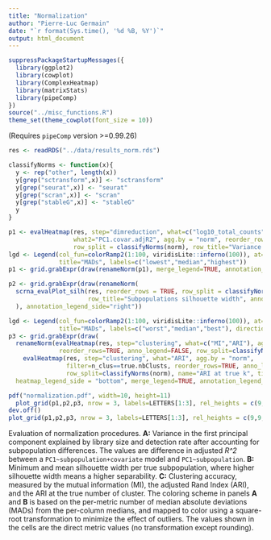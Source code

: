 ```yaml
---
title: "Normalization"
author: "Pierre-Luc Germain"
date: "`r format(Sys.time(), '%d %B, %Y')`"
output: html_document
---
```


```r
suppressPackageStartupMessages({
  library(ggplot2)
  library(cowplot)
  library(ComplexHeatmap)
  library(matrixStats)
  library(pipeComp)
})
source("../misc_functions.R")
theme_set(theme_cowplot(font_size = 10))
```

(Requires `pipeComp` version >=0.99.26)

```r
res <- readRDS("../data/results_norm.rds")
```

```r
classifyNorms <- function(x){
  y <- rep("other", length(x))
  y[grep("sctransform",x)] <- "sctransform"
  y[grep("seurat",x)] <- "seurat"
  y[grep("scran",x)] <- "scran"
  y[grep("stableG",x)] <- "stableG"
  y
}

p1 <- evalHeatmap(res, step="dimreduction", what=c("log10_total_counts","log10_total_features"), 
                  what2="PC1.covar.adjR2", agg.by = "norm", reorder_rows = TRUE, 
                  row_split = classifyNorms(norm), row_title="Variance in PC1 explained by covariate")
lgd <- Legend(col_fun=colorRamp2(1:100, viridisLite::inferno(100)), at=c(1,50,100), 
              title="MADs", labels=c("lowest","median","highest"))
p1 <- grid.grabExpr(draw(renameNorm(p1), merge_legend=TRUE, annotation_legend_list=lgd))

p2 <- grid.grabExpr(draw(renameNorm(
  scrna_evalPlot_silh(res, reorder_rows = TRUE, row_split = classifyNorms(norm),
                      row_title="Subpopulations silhouette width", anno_legend=FALSE)
  ), annotation_legend_side="right"))

lgd <- Legend(col_fun=colorRamp2(1:100, viridisLite::inferno(100)), at=c(1,50,100), 
              title="MADs", labels=c("worst","median","best"), direction="horizontal")
p3 <- grid.grabExpr(draw(
  renameNorm(evalHeatmap(res, step="clustering", what=c("MI","ARI"), agg.by = "norm", 
              reorder_rows=TRUE, anno_legend=FALSE, row_split=classifyNorms(norm), row_title="Clustering accuracy") + 
    evalHeatmap(res, step="clustering", what="ARI", agg.by = "norm", 
                filter=n_clus==true.nbClusts, reorder_rows=TRUE, anno_legend=FALSE,
                row_split=classifyNorms(norm), name="ARI at true k", title="ARI at true k")),
  heatmap_legend_side = "bottom", merge_legend=TRUE, annotation_legend_list=lgd))
```

```r
pdf("normalization.pdf", width=10, height=11)
  plot_grid(p1,p2,p3, nrow = 3, labels=LETTERS[1:3], rel_heights = c(9,9,10))
dev.off()
plot_grid(p1,p2,p3, nrow = 3, labels=LETTERS[1:3], rel_heights = c(9,9,10))
```

Evaluation of normalization procedures. **A:** Variance in the first principal component explained by 
library size and detection rate after accounting for subpopulation differences. The values are difference in adjusted _R^2_ between a `PC1~subpopulation+covariate` model and `PC1~subpopulation`. **B:** Minimum and mean silhouette width per true subpopulation, where higher silhouette width means a higher separability. **C:** Clustering accuracy, measured by the mutual information (MI), the adjusted Rand Index (ARI), and the ARI at the true number of cluster. The coloring scheme in panels **A** and **B** is based on the per-metric number of median absolute deviations (MADs) from the per-column medians, and mapped to color using a square-root transformation to minimize the effect of outliers. The values shown in the cells are the direct metric values (no transformation except rounding).
